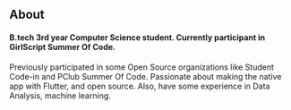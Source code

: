 ## About

#### B.tech 3rd year Computer Science student. Currently participant in GirlScript Summer Of Code.
Previously participated in some Open Source organizations like Student Code-in and PClub Summer Of Code. Passionate about making the native app with Flutter, and open source. Also, have some experience in Data Analysis, machine learning. 